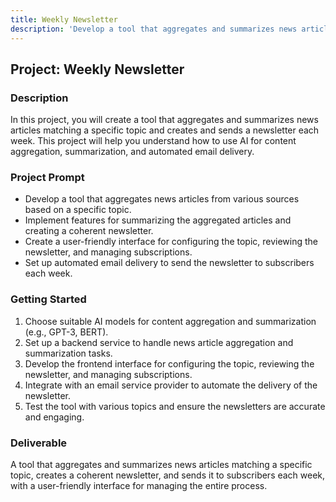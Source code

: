 ```yaml
---
title: Weekly Newsletter
description: 'Develop a tool that aggregates and summarizes news articles matching a specific topic and creates and sends a newsletter each week.'
---
```


## Project: Weekly Newsletter

### Description
In this project, you will create a tool that aggregates and summarizes news articles matching a specific topic and creates and sends a newsletter each week. This project will help you understand how to use AI for content aggregation, summarization, and automated email delivery.

### Project Prompt
- Develop a tool that aggregates news articles from various sources based on a specific topic.
- Implement features for summarizing the aggregated articles and creating a coherent newsletter.
- Create a user-friendly interface for configuring the topic, reviewing the newsletter, and managing subscriptions.
- Set up automated email delivery to send the newsletter to subscribers each week.

### Getting Started
1. Choose suitable AI models for content aggregation and summarization (e.g., GPT-3, BERT).
2. Set up a backend service to handle news article aggregation and summarization tasks.
3. Develop the frontend interface for configuring the topic, reviewing the newsletter, and managing subscriptions.
4. Integrate with an email service provider to automate the delivery of the newsletter.
5. Test the tool with various topics and ensure the newsletters are accurate and engaging.

### Deliverable
A tool that aggregates and summarizes news articles matching a specific topic, creates a coherent newsletter, and sends it to subscribers each week, with a user-friendly interface for managing the entire process.
